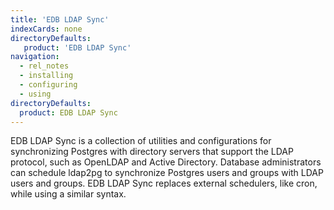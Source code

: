 ```yaml
---
title: 'EDB LDAP Sync' 
indexCards: none
directoryDefaults:
   product: 'EDB LDAP Sync'
navigation:
  - rel_notes
  - installing
  - configuring
  - using
directoryDefaults:
  product: EDB LDAP Sync
---
```


EDB LDAP Sync is a collection of utilities and configurations for synchronizing Postgres with directory servers that support the LDAP protocol, such as OpenLDAP and Active Directory. Database administrators can schedule ldap2pg to synchronize Postgres users and groups with LDAP users and groups. EDB LDAP Sync replaces external schedulers, like cron, while using a similar syntax. 
